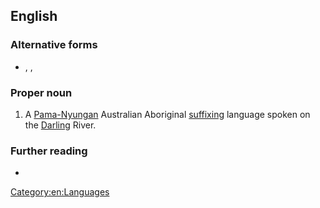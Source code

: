 ==English==

===Alternative forms===
* {{l|en|Bagandji}}, {{l|en|Bagundji}},  {{l|en|Paakantyi}}

===Proper noun===
{{en-proper noun}}

# A [[Pama-Nyungan]] Australian Aboriginal [[suffixing]] language spoken on the [[Darling]] River.

===Further reading===
* {{ethnologue|code=drl}}

[[Category:en:Languages]]